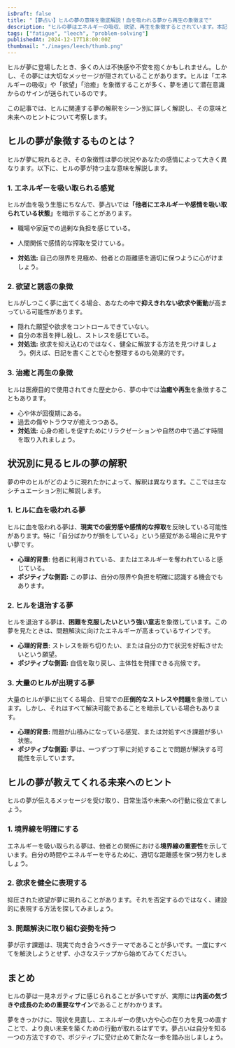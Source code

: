 ```yaml
---
isDraft: false
title: "【夢占い】ヒルの夢の意味を徹底解説！血を吸われる夢から再生の象徴まで"
description: "ヒルの夢はエネルギーの吸収、欲望、再生を象徴するとされています。本記事では、ヒルの夢を状況別に解釈し、心理的・文化的視点から深く考察。未来へのヒントを紐解きます。"
tags: ["fatigue", "leech", "problem-solving"]
publishedAt: 2024-12-17T18:00:00Z
thumbnail: "./images/leech/thumb.png"
---
```


ヒルが夢に登場したとき、多くの人は不快感や不安を抱くかもしれません。しかし、その夢には大切なメッセージが隠されていることがあります。ヒルは「エネルギーの吸収」や「欲望」「治癒」を象徴することが多く、夢を通じて潜在意識からのサインが送られているのです。

この記事では、ヒルに関連する夢の解釈をシーン別に詳しく解説し、その意味と未来へのヒントについて考察します。

<TableOfContents />

<AdUnitToc />

## ヒルの夢が象徴するものとは？

ヒルが夢に現れるとき、その象徴性は夢の状況やあなたの感情によって大きく異なります。以下に、ヒルの夢が持つ主な意味を解説します。

### <strong>1. エネルギーを吸い取られる感覚</strong>

ヒルが血を吸う生態にちなんで、夢占いでは<strong>「他者にエネルギーや感情を吸い取られている状態」</strong>を暗示することがあります。

- 職場や家庭での過剰な負担を感じている。
- 人間関係で感情的な搾取を受けている。

- <strong>対処法:</strong> 自己の限界を見極め、他者との距離感を適切に保つように心がけましょう。

### <strong>2. 欲望と誘惑の象徴</strong>

ヒルがしつこく夢に出てくる場合、あなたの中で<strong>抑えきれない欲求や衝動</strong>が高まっている可能性があります。

- 隠れた願望や欲求をコントロールできていない。
- 自分の本音を押し殺し、ストレスを感じている。
- <strong>対処法:</strong> 欲求を抑え込むのではなく、健全に解放する方法を見つけましょう。例えば、日記を書くことで心を整理するのも効果的です。

### <strong>3. 治癒と再生の象徴</strong>

ヒルは医療目的で使用されてきた歴史から、夢の中では<strong>治癒や再生</strong>を象徴することもあります。

- 心や体が回復期にある。
- 過去の傷やトラウマが癒えつつある。
- <strong>対処法:</strong> 心身の癒しを促すためにリラクゼーションや自然の中で過ごす時間を取り入れましょう。

<AdUnit />

## 状況別に見るヒルの夢の解釈

夢の中のヒルがどのように現れたかによって、解釈は異なります。ここでは主なシチュエーション別に解説します。

### <strong>1. ヒルに血を吸われる夢</strong>

ヒルに血を吸われる夢は、**現実での疲労感や感情的な搾取**を反映している可能性があります。特に「自分ばかりが損をしている」という感覚がある場合に見やすい夢です。

- <strong>心理的背景:</strong> 他者に利用されている、またはエネルギーを奪われていると感じている。
- <strong>ポジティブな側面:</strong> この夢は、自分の限界や負担を明確に認識する機会でもあります。

### <strong>2. ヒルを退治する夢</strong>

ヒルを退治する夢は、**困難を克服したいという強い意志**を象徴しています。この夢を見たときは、問題解決に向けたエネルギーが高まっているサインです。

- <strong>心理的背景:</strong> ストレスを断ち切りたい、または自分の力で状況を好転させたいという願望。
- <strong>ポジティブな側面:</strong> 自信を取り戻し、主体性を発揮できる兆候です。

### <strong>3. 大量のヒルが出現する夢</strong>

大量のヒルが夢に出てくる場合、日常での<strong>圧倒的なストレスや問題</strong>を象徴しています。しかし、それはすべて解決可能であることを暗示している場合もあります。

- <strong>心理的背景:</strong> 問題が山積みになっている感覚、または対処すべき課題が多い状態。
- <strong>ポジティブな側面:</strong> 夢は、一つずつ丁寧に対処することで問題が解決する可能性を示しています。

<AdUnit />

## ヒルの夢が教えてくれる未来へのヒント

ヒルの夢が伝えるメッセージを受け取り、日常生活や未来への行動に役立てましょう。

### <strong>1. 境界線を明確にする</strong>

エネルギーを吸い取られる夢は、他者との関係における<strong>境界線の重要性</strong>を示しています。自分の時間やエネルギーを守るために、適切な距離感を保つ努力をしましょう。

### <strong>2. 欲求を健全に表現する</strong>

抑圧された欲望が夢に現れることがあります。それを否定するのではなく、建設的に表現する方法を探してみましょう。

### <strong>3. 問題解決に取り組む姿勢を持つ</strong>

夢が示す課題は、現実で向き合うべきテーマであることが多いです。一度にすべてを解決しようとせず、小さなステップから始めてみてください。

<AdUnit />

## まとめ

ヒルの夢は一見ネガティブに感じられることが多いですが、実際には<strong>内面の気づきや成長のための重要なサイン</strong>であることがわかります。

夢をきっかけに、現状を見直し、エネルギーの使い方や心の在り方を見つめ直すことで、より良い未来を築くための行動が取れるはずです。夢占いは自分を知る一つの方法ですので、ポジティブに受け止めて新たな一歩を踏み出しましょう。
